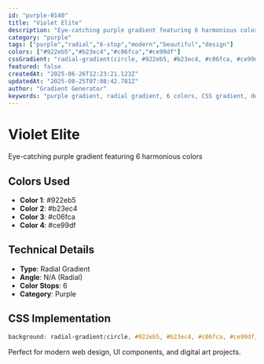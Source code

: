 ```yaml
---
id: "purple-0140"
title: "Violet Elite"
description: "Eye-catching purple gradient featuring 6 harmonious colors"
category: "purple"
tags: ["purple","radial","6-stop","modern","beautiful","design"]
colors: ["#922eb5","#b23ec4","#c06fca","#ce99df"]
cssGradient: "radial-gradient(circle, #922eb5, #b23ec4, #c06fca, #ce99df)"
featured: false
createdAt: "2025-06-26T12:23:21.123Z"
updatedAt: "2025-08-25T07:08:42.781Z"
author: "Gradient Generator"
keywords: "purple gradient, radial gradient, 6 colors, CSS gradient, design, #922eb5, #b23ec4, #c06fca, #ce99df"
---
```


# Violet Elite

Eye-catching purple gradient featuring 6 harmonious colors

## Colors Used
- **Color 1**: #922eb5
- **Color 2**: #b23ec4
- **Color 3**: #c06fca
- **Color 4**: #ce99df

## Technical Details
- **Type**: Radial Gradient
- **Angle**: N/A (Radial)
- **Color Stops**: 6
- **Category**: Purple

## CSS Implementation
```css
background: radial-gradient(circle, #922eb5, #b23ec4, #c06fca, #ce99df);
```

Perfect for modern web design, UI components, and digital art projects.

